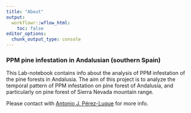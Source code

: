 ```yaml
---
title: "About"
output:
  workflowr::wflow_html:
    toc: false
editor_options:
  chunk_output_type: console
---
```


### PPM pine infestation in Andalusian (southern Spain)

This Lab-notebook contains info about the analysis of PPM infestation of the pine forests in Andalusia. 
The aim of this project is to analyze the temporal pattern of PPM infestation on pine forest of Andalusia, and particularly on pine forest of Sierra Nevada mountain range. 

Please contact with [Antonio J. Pérez-Luque](https://twitter.com/ajpelu) for more info. 




